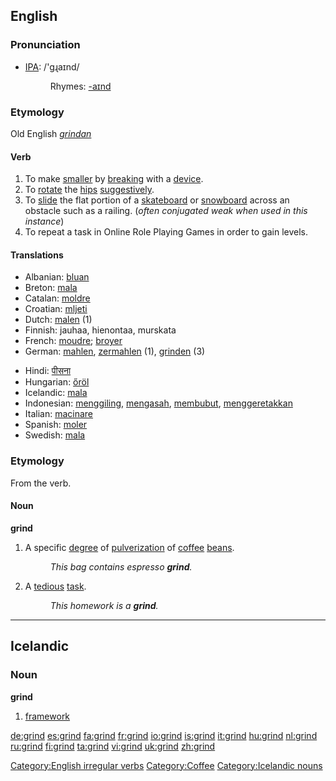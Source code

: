 ==English==

===Pronunciation===
*[[w:IPA|IPA]]: /'gɻaɪnd/
*:Rhymes: [[Rhymes:English:-aɪnd|-aɪnd]]

===Etymology===
Old English ''[[grindan]]''
====Verb====
[[Category:English irregular verbs]]
{{en-verb|grinds|grinding|ground|ground}}

# To make [[smaller]] by [[break]]ing with a [[device]].
# To [[rotate]] the [[hips]] [[suggestive]]ly.
# To [[slide]] the flat portion of a [[skateboard]] or [[snowboard]] across an obstacle such as a railing. (''often conjugated weak when used in this instance'')
# To repeat a task in Online Role Playing Games in order to gain levels.

==== Translations ====
{{top}}
*Albanian: [[bluan]]
*Breton: [[mala]]
*Catalan: [[moldre]]
*Croatian: [[mljeti]]
*Dutch: [[malen]] (1)
*Finnish: jauhaa, hienontaa, murskata
*French: [[moudre]]; [[broyer]]
*German: [[mahlen]], [[zermahlen]] (1), [[grinden]] (3)
{{mid}}
*Hindi: [[पीसना]]
*Hungarian: [[őröl]]
*Icelandic: [[mala]]
*Indonesian: [[giling|menggiling]], [[asah|mengasah]], [[bubut|membubut]], [[geretak|menggeretakkan]]
*Italian: [[macinare]]
*Spanish: [[moler]]
*Swedish: [[mala]]
{{bottom}}

===Etymology===
From the verb.
====Noun====
'''grind'''

# A specific [[degree]] of [[pulverization]] of [[coffee]] [[bean]]s.
#: ''This bag contains espresso '''grind'''.''
# A [[tedious]] [[task]].
#: ''This homework is a '''grind'''.''

[[Category:Coffee]]

----

== Icelandic ==

=== Noun ===

'''grind''' {{f}}

# [[framework]]



[[Category:Icelandic nouns]]

[[de:grind]]
[[es:grind]]
[[fa:grind]]
[[fr:grind]]
[[io:grind]]
[[is:grind]]
[[it:grind]]
[[hu:grind]]
[[nl:grind]]
[[ru:grind]]
[[fi:grind]]
[[ta:grind]]
[[vi:grind]]
[[uk:grind]]
[[zh:grind]]